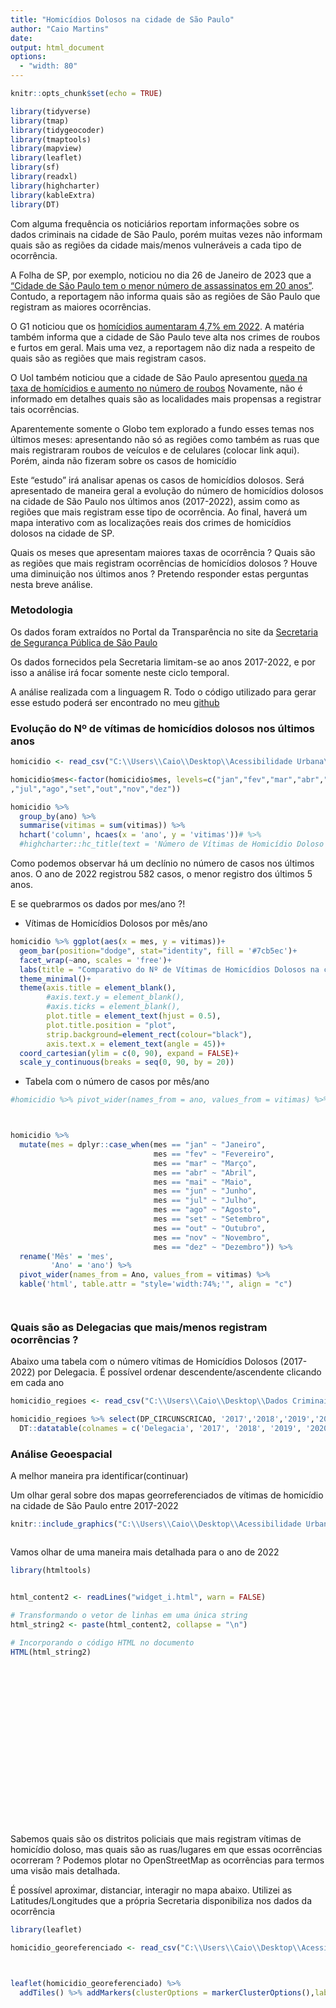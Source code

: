 ```yaml
---
title: "Homicídios Dolosos na cidade de São Paulo"
author: "Caio Martins"
date:
output: html_document
options:
  - "width: 80"
---
```


```r
knitr::opts_chunk$set(echo = TRUE)
```



```r

library(tidyverse)
library(tmap)
library(tidygeocoder)
library(tmaptools)
library(mapview)
library(leaflet)
library(sf)
library(readxl)
library(highcharter)
library(kableExtra)
library(DT)
```




Com alguma frequência os noticiários reportam informações sobre os dados criminais na cidade de São Paulo, porém muitas vezes não informam quais são as regiões da cidade mais/menos vulneráveis a cada tipo de ocorrência.

A Folha de SP, por exemplo, noticiou no dia 26 de Janeiro de 2023 que a ["Cidade de São Paulo tem o menor número de assassinatos em 20 anos"](https://www1.folha.uol.com.br/cotidiano/2023/01/cidade-de-sao-paulo-tem-o-menor-numero-de-assassinatos-em-20-anos.shtml). Contudo, a reportagem não informa quais são as regiões de São Paulo que registram as maiores ocorrências. 

O G1 noticiou que os [homícidios aumentaram 4,7% em 2022](https://g1.globo.com/sp/sao-paulo/noticia/2023/01/26/homicidios-aumentam-47percent-e-estupros-19percent-no-estado-de-sp-em-2022-latrocinios-cairam-73percent.ghtml). A matéria também informa que a cidade de São Paulo teve alta nos crimes de roubos e furtos em geral. Mais uma vez, a reportagem não diz nada a respeito de quais são as regiões que mais registram casos.

O Uol também noticiou que a cidade de São Paulo apresentou [queda na taxa de homícidios e aumento no número de roubos](https://noticias.uol.com.br/cotidiano/ultimas-noticias/2022/07/25/dados-ssp-criminalidade-sao-paulo.htm) Novamente, não é informado em detalhes quais são as localidades mais propensas a registrar tais ocorrências.

Aparentemente somente o Globo tem explorado a fundo esses temas nos últimos meses: apresentando não só as regiões como também as ruas que mais registraram roubos de veículos e de celulares (colocar link aqui). Porém, ainda não fizeram sobre os casos de homicídio


Este "estudo" irá analisar apenas os casos de homicídios dolosos. Será apresentado de maneira geral a evolução do número de homicídios dolosos na cidade de São Paulo nos últimos anos (2017-2022), assim como as regiões que mais registram esse tipo de ocorrência. Ao final, haverá um mapa interativo com as localizações reais dos crimes de homicídios dolosos na cidade de SP.



Quais os meses que apresentam maiores taxas de ocorrência ? Quais são as regiões que mais registram ocorrências de homicídios dolosos ? Houve uma diminuição nos últimos anos ?  Pretendo responder estas perguntas nesta breve análise.




###  Metodologia


Os dados foram extraídos no Portal da Transparência no site da [Secretaria de Segurança Pública de São Paulo](http://www.ssp.sp.gov.br/transparenciassp/Default.aspx)

Os dados fornecidos pela Secretaria limitam-se ao anos 2017-2022, e por isso a análise irá focar somente neste ciclo temporal.

A análise realizada com a linguagem R. Todo o código utilizado para gerar esse estudo poderá ser encontrado no meu [github](https://github.com/martinscaio/Homicidios-Dolosos)





### Evolução do Nº de vítimas de homicídios dolosos nos últimos anos




```r

homicidio <- read_csv("C:\\Users\\Caio\\Desktop\\Acessibilidade Urbana\\homicidio_geral.csv")

homicidio$mes<-factor(homicidio$mes, levels=c("jan","fev","mar","abr","mai","jun"
,"jul","ago","set","out","nov","dez"))


```






```r
homicidio %>% 
  group_by(ano) %>% 
  summarise(vitimas = sum(vitimas)) %>% 
  hchart('column', hcaes(x = 'ano', y = 'vitimas'))# %>% 
  #highcharter::hc_title(text = 'Número de Vítimas de Homicídio Doloso na Cidade de SP')


```


Como podemos observar há um declínio no número de casos nos últimos anos. O ano de 2022 registrou 582 casos, o menor registro dos últimos 5 anos.


E se quebrarmos os dados por mes/ano ?!


\n


+ Vítimas de Homicídios Dolosos por mês/ano




```r



homicidio %>% ggplot(aes(x = mes, y = vitimas))+
  geom_bar(position="dodge", stat="identity", fill = '#7cb5ec')+
  facet_wrap(~ano, scales = 'free')+
  labs(title = "Comparativo do Nº de Vítimas de Homicídios Dolosos na cidade de SP")+
  theme_minimal()+
  theme(axis.title = element_blank(),
        #axis.text.y = element_blank(),
        #axis.ticks = element_blank(),
        plot.title = element_text(hjust = 0.5),
        plot.title.position = "plot",
        strip.background=element_rect(colour="black"),
        axis.text.x = element_text(angle = 45))+
  coord_cartesian(ylim = c(0, 90), expand = FALSE)+
  scale_y_continuous(breaks = seq(0, 90, by = 20))

```

<p class="text-center"> + Tabela com o número de casos por mês/ano</p>



```r

#homicidio %>% pivot_wider(names_from = ano, values_from = vitimas) %>% kable('html', table.attr = "style='width:74%;'", align = "c")



homicidio %>% 
  mutate(mes = dplyr::case_when(mes == "jan" ~ "Janeiro",
                                mes == "fev" ~ "Fevereiro",
                                mes == "mar" ~ "Março",
                                mes == "abr" ~ "Abril",
                                mes == "mai" ~ "Maio",
                                mes == "jun" ~ "Junho",
                                mes == "jul" ~ "Julho",
                                mes == "ago" ~ "Agosto",
                                mes == "set" ~ "Setembro",
                                mes == "out" ~ "Outubro",
                                mes == "nov" ~ "Novembro",
                                mes == "dez" ~ "Dezembro")) %>% 
  rename('Mês' = 'mes',
         'Ano' = 'ano') %>% 
  pivot_wider(names_from = Ano, values_from = vitimas) %>% 
  kable('html', table.attr = "style='width:74%;'", align = "c")




```



### Quais são as Delegacias que mais/menos registram ocorrências ?

Abaixo uma tabela com o número vítimas de Homicídios Dolosos (2017-2022) por Delegacia. É possível ordenar descendente/ascendente clicando em cada ano



```r


homicidio_regioes <- read_csv("C:\\Users\\Caio\\Desktop\\Dados Criminais  São Paulo\\Dados utilizados na análise (já modificados)\\homicidio_regioes.csv")

homicidio_regioes %>% select(DP_CIRCUNSCRICAO, '2017','2018','2019','2020','2021','2022') %>%
  DT::datatable(colnames = c('Delegacia', '2017', '2018', '2019', '2020','2021','2022'), width = '74%')


```


### Análise Geoespacial


A melhor maneira pra identificar(continuar)


Um olhar geral sobre dos mapas georreferenciados de vítimas de homicídio na cidade de São Paulo entre 2017-2022



```r

knitr::include_graphics("C:\\Users\\Caio\\Desktop\\Acessibilidade Urbana\\acessibilidade\\teste2.png")



```


Vamos olhar de uma maneira mais detalhada para o ano de 2022

```r

library(htmltools)


html_content2 <- readLines("widget_i.html", warn = FALSE)

# Transformando o vetor de linhas em uma única string
html_string2 <- paste(html_content2, collapse = "\n")

# Incorporando o código HTML no documento
HTML(html_string2)


```
  
<br>
<br>
<br>
<br>
<br>
<br>
<br>
<br>
<br>
<br>
<br>
<br>
<br>
<br>
<br>


Sabemos quais são os distritos policiais que mais registram vítimas de homicídio doloso, mas quais são as ruas/lugares em que essas ocorrências ocorreram ? Podemos plotar no OpenStreetMap as ocorrências para termos uma visão mais detalhada.

É possível aproximar, distanciar, interagir no mapa abaixo. Utilizei as Latitudes/Longitudes que a própria Secretaria disponibiliza nos dados da ocorrência

```r

library(leaflet)

homicidio_georeferenciado <- read_csv("C:\\Users\\Caio\\Desktop\\Acessibilidade Urbana\\homicidio_georreferenciado.csv")



leaflet(homicidio_georeferenciado) %>% 
  addTiles() %>% addMarkers(clusterOptions = markerClusterOptions(),label = ~as.character(label))





```



